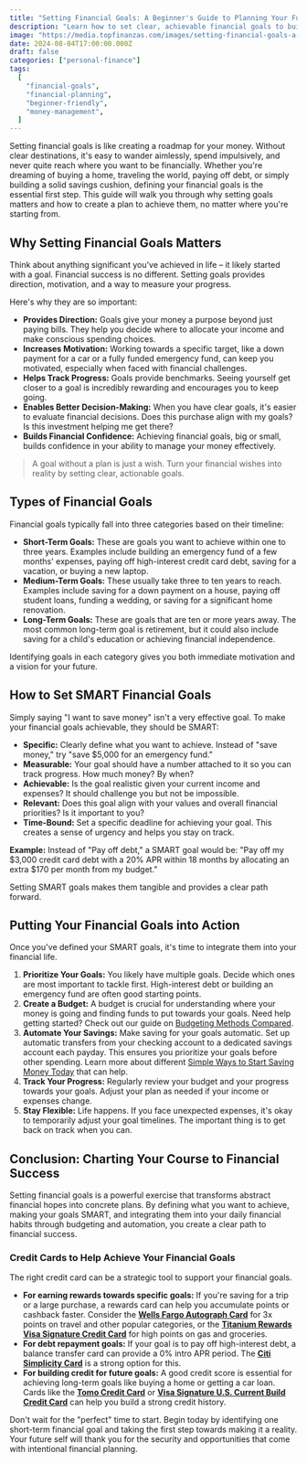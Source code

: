 ```yaml
---
title: "Setting Financial Goals: A Beginner's Guide to Planning Your Future"
description: "Learn how to set clear, achievable financial goals to build a secure future and take control of your money journey."
image: "https://media.topfinanzas.com/images/setting-financial-goals-a-beginners-guide-to-planning-your-future.webp"
date: 2024-08-04T17:00:00.000Z
draft: false
categories: ["personal-finance"]
tags:
  [
    "financial-goals",
    "financial-planning",
    "beginner-friendly",
    "money-management",
  ]
---
```


Setting financial goals is like creating a roadmap for your money. Without clear destinations, it's easy to wander aimlessly, spend impulsively, and never quite reach where you want to be financially. Whether you're dreaming of buying a home, traveling the world, paying off debt, or simply building a solid savings cushion, defining your financial goals is the essential first step. This guide will walk you through why setting goals matters and how to create a plan to achieve them, no matter where you're starting from.

## Why Setting Financial Goals Matters

Think about anything significant you've achieved in life – it likely started with a goal. Financial success is no different. Setting goals provides direction, motivation, and a way to measure your progress.

Here's why they are so important:

- **Provides Direction:** Goals give your money a purpose beyond just paying bills. They help you decide where to allocate your income and make conscious spending choices.
- **Increases Motivation:** Working towards a specific target, like a down payment for a car or a fully funded emergency fund, can keep you motivated, especially when faced with financial challenges.
- **Helps Track Progress:** Goals provide benchmarks. Seeing yourself get closer to a goal is incredibly rewarding and encourages you to keep going.
- **Enables Better Decision-Making:** When you have clear goals, it's easier to evaluate financial decisions. Does this purchase align with my goals? Is this investment helping me get there?
- **Builds Financial Confidence:** Achieving financial goals, big or small, builds confidence in your ability to manage your money effectively.

> A goal without a plan is just a wish. Turn your financial wishes into reality by setting clear, actionable goals.

## Types of Financial Goals

Financial goals typically fall into three categories based on their timeline:

- **Short-Term Goals:** These are goals you want to achieve within one to three years. Examples include building an emergency fund of a few months' expenses, paying off high-interest credit card debt, saving for a vacation, or buying a new laptop.
- **Medium-Term Goals:** These usually take three to ten years to reach. Examples include saving for a down payment on a house, paying off student loans, funding a wedding, or saving for a significant home renovation.
- **Long-Term Goals:** These are goals that are ten or more years away. The most common long-term goal is retirement, but it could also include saving for a child's education or achieving financial independence.

Identifying goals in each category gives you both immediate motivation and a vision for your future.

## How to Set SMART Financial Goals

Simply saying "I want to save money" isn't a very effective goal. To make your financial goals achievable, they should be SMART:

- **Specific:** Clearly define what you want to achieve. Instead of "save money," try "save $5,000 for an emergency fund."
- **Measurable:** Your goal should have a number attached to it so you can track progress. How much money? By when?
- **Achievable:** Is the goal realistic given your current income and expenses? It should challenge you but not be impossible.
- **Relevant:** Does this goal align with your values and overall financial priorities? Is it important to you?
- **Time-Bound:** Set a specific deadline for achieving your goal. This creates a sense of urgency and helps you stay on track.

**Example:** Instead of "Pay off debt," a SMART goal would be: "Pay off my $3,000 credit card debt with a 20% APR within 18 months by allocating an extra $170 per month from my budget."

Setting SMART goals makes them tangible and provides a clear path forward.

## Putting Your Financial Goals into Action

Once you've defined your SMART goals, it's time to integrate them into your financial life.

1. **Prioritize Your Goals:** You likely have multiple goals. Decide which ones are most important to tackle first. High-interest debt or building an emergency fund are often good starting points.
2. **Create a Budget:** A budget is crucial for understanding where your money is going and finding funds to put towards your goals. Need help getting started? Check out our guide on [Budgeting Methods Compared](/personal-finance/budgeting-methods-compared-which-approach-fits-your-spending-style).
3. **Automate Your Savings:** Make saving for your goals automatic. Set up automatic transfers from your checking account to a dedicated savings account each payday. This ensures you prioritize your goals before other spending. Learn more about different [Simple Ways to Start Saving Money Today](/personal-finance/simple-ways-to-start-saving-money-today-even-on-a-tight-budget) that can help.
4. **Track Your Progress:** Regularly review your budget and your progress towards your goals. Adjust your plan as needed if your income or expenses change.
5. **Stay Flexible:** Life happens. If you face unexpected expenses, it's okay to temporarily adjust your goal timelines. The important thing is to get back on track when you can.

## Conclusion: Charting Your Course to Financial Success

Setting financial goals is a powerful exercise that transforms abstract financial hopes into concrete plans. By defining what you want to achieve, making your goals SMART, and integrating them into your daily financial habits through budgeting and automation, you create a clear path to financial success.

<AdZone id="us_budgetbeepro_4" />

### Credit Cards to Help Achieve Your Financial Goals

The right credit card can be a strategic tool to support your financial goals.

- **For earning rewards towards specific goals:** If you're saving for a trip or a large purchase, a rewards card can help you accumulate points or cashback faster. Consider the [**Wells Fargo Autograph Card**](/financial-solutions/wells-fargo-autograph-card-benefits) for 3x points on travel and other popular categories, or the [**Titanium Rewards Visa Signature Credit Card**](/financial-solutions/titanium-rewards-visa-signature-credit-card-benefits) for high points on gas and groceries.
- **For debt repayment goals:** If your goal is to pay off high-interest debt, a balance transfer card can provide a 0% intro APR period. The [**Citi Simplicity Card**](/financial-solutions/citi-simplicity-card-benefits) is a strong option for this.
- **For building credit for future goals:** A good credit score is essential for achieving long-term goals like buying a home or getting a car loan. Cards like the [**Tomo Credit Card**](/financial-solutions/tomo-credit-card-benefits) or [**Visa Signature U.S. Current Build Credit Card**](/financial-solutions/visa-signature-us-current-build-credit-card-benefits) can help you build a strong credit history.

Don't wait for the "perfect" time to start. Begin today by identifying one short-term financial goal and taking the first step towards making it a reality. Your future self will thank you for the security and opportunities that come with intentional financial planning.

